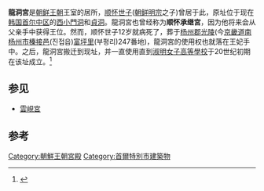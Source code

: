 {{Infobox Korean name
|hangul=용동궁
|hanja=龍洞宮
|rr=Yongdonggung
|mr=Yongdonggung
}}
'''龍洞宮'''是[[朝鲜王朝|朝鲜王朝]]王室的居所，[[顺怀世子|顺怀世子]]([[朝鲜明宗|朝鲜明宗]]之子)曾居于此，原址位于现在[[韩国|韩国]][[首尔|首尔]][[中区_(首尔)|中区]]的[[西小門洞|西小門洞]]和[[貞洞|貞洞]]。龍洞宮也曾经称为'''顺怀承继宮'''，因为他将来会从父亲手中获得王位。然而，顺怀世子12岁就病死了，葬于[[杨州郡|杨州郡]][[朝鲜光陵|光陵]](今[[京畿道|京畿道]][[南杨州市|南杨州市]][[榛接邑|榛接邑]](진접읍)[[富坪里|富坪里]](부평리)247番地)，龍洞宮的使用权也就落在王妃手中。之后，龍洞宮搬迁到现址，并一直使用直到[[淑明女子高等學校|淑明女子高等學校]]于20世纪初期在该址成立。<ref>{{cite web|url=http://100.nate.com/dicsearch/pentry.html?i=270476|title=용동궁 龍洞宮|publisher=[[Nate|Nate]] / [[韓國民族文化大百科|韓國民族文化大百科]]|language=ko|accessdate=2009-10-18|deadurl=yes|archiveurl=https://web.archive.org/web/20110610071828/http://100.nate.com/dicsearch/pentry.html?i=270476|archivedate=2011-06-10}}</ref>

==参见==
*[[雲峴宮|雲峴宮]]

==参考==
{{reflist}}

[[Category:朝鮮王朝宮殿|Category:朝鮮王朝宮殿]]
[[Category:首爾特別市建築物|Category:首爾特別市建築物]]